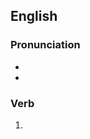 ==English==

===Pronunciation===
* {{IPA|en|/dʒæbd/}}
* {{rhymes|en|æbd|s=1}}

===Verb===
{{head|en|verb form}}

# {{en-past of|jab}}
